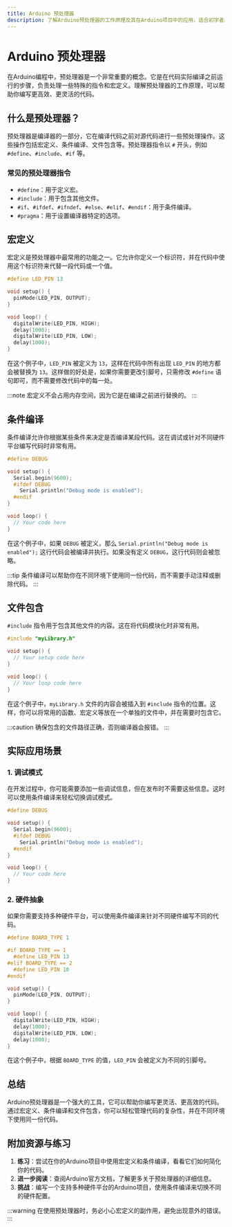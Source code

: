 ```yaml
---
title: Arduino 预处理器
description: 了解Arduino预处理器的工作原理及其在Arduino项目中的应用，适合初学者。
---
```


# Arduino 预处理器

在Arduino编程中，预处理器是一个非常重要的概念。它是在代码实际编译之前运行的步骤，负责处理一些特殊的指令和宏定义。理解预处理器的工作原理，可以帮助你编写更高效、更灵活的代码。

## 什么是预处理器？

预处理器是编译器的一部分，它在编译代码之前对源代码进行一些预处理操作。这些操作包括宏定义、条件编译、文件包含等。预处理器指令以 `#` 开头，例如 `#define`、`#include`、`#if` 等。

### 常见的预处理器指令

- `#define`：用于定义宏。
- `#include`：用于包含其他文件。
- `#if`、`#ifdef`、`#ifndef`、`#else`、`#elif`、`#endif`：用于条件编译。
- `#pragma`：用于设置编译器特定的选项。

## 宏定义

宏定义是预处理器中最常用的功能之一。它允许你定义一个标识符，并在代码中使用这个标识符来代替一段代码或一个值。

```cpp
#define LED_PIN 13

void setup() {
  pinMode(LED_PIN, OUTPUT);
}

void loop() {
  digitalWrite(LED_PIN, HIGH);
  delay(1000);
  digitalWrite(LED_PIN, LOW);
  delay(1000);
}
```

在这个例子中，`LED_PIN` 被定义为 `13`，这样在代码中所有出现 `LED_PIN` 的地方都会被替换为 `13`。这样做的好处是，如果你需要更改引脚号，只需修改 `#define` 语句即可，而不需要修改代码中的每一处。

:::note
宏定义不会占用内存空间，因为它是在编译之前进行替换的。
:::

## 条件编译

条件编译允许你根据某些条件来决定是否编译某段代码。这在调试或针对不同硬件平台编写代码时非常有用。

```cpp
#define DEBUG

void setup() {
  Serial.begin(9600);
  #ifdef DEBUG
    Serial.println("Debug mode is enabled");
  #endif
}

void loop() {
  // Your code here
}
```

在这个例子中，如果 `DEBUG` 被定义，那么 `Serial.println("Debug mode is enabled");` 这行代码会被编译并执行。如果没有定义 `DEBUG`，这行代码则会被忽略。

:::tip
条件编译可以帮助你在不同环境下使用同一份代码，而不需要手动注释或删除代码。
:::

## 文件包含

`#include` 指令用于包含其他文件的内容。这在将代码模块化时非常有用。

```cpp
#include "myLibrary.h"

void setup() {
  // Your setup code here
}

void loop() {
  // Your loop code here
}
```

在这个例子中，`myLibrary.h` 文件的内容会被插入到 `#include` 指令的位置。这样，你可以将常用的函数、宏定义等放在一个单独的文件中，并在需要时包含它。

:::caution
确保包含的文件路径正确，否则编译器会报错。
:::

## 实际应用场景

### 1. 调试模式

在开发过程中，你可能需要添加一些调试信息，但在发布时不需要这些信息。这时可以使用条件编译来轻松切换调试模式。

```cpp
#define DEBUG

void setup() {
  Serial.begin(9600);
  #ifdef DEBUG
    Serial.println("Debug mode is enabled");
  #endif
}

void loop() {
  // Your code here
}
```

### 2. 硬件抽象

如果你需要支持多种硬件平台，可以使用条件编译来针对不同硬件编写不同的代码。

```cpp
#define BOARD_TYPE 1

#if BOARD_TYPE == 1
  #define LED_PIN 13
#elif BOARD_TYPE == 2
  #define LED_PIN 10
#endif

void setup() {
  pinMode(LED_PIN, OUTPUT);
}

void loop() {
  digitalWrite(LED_PIN, HIGH);
  delay(1000);
  digitalWrite(LED_PIN, LOW);
  delay(1000);
}
```

在这个例子中，根据 `BOARD_TYPE` 的值，`LED_PIN` 会被定义为不同的引脚号。

## 总结

Arduino预处理器是一个强大的工具，它可以帮助你编写更灵活、更高效的代码。通过宏定义、条件编译和文件包含，你可以轻松管理代码的复杂性，并在不同环境下使用同一份代码。

## 附加资源与练习

1. **练习**：尝试在你的Arduino项目中使用宏定义和条件编译，看看它们如何简化你的代码。
2. **进一步阅读**：查阅Arduino官方文档，了解更多关于预处理器的详细信息。
3. **挑战**：编写一个支持多种硬件平台的Arduino项目，使用条件编译来切换不同的硬件配置。

:::warning
在使用预处理器时，务必小心宏定义的副作用，避免出现意外的错误。
:::